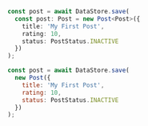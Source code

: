 <BlockSwitcher>
<Block name="TypeScript"></Block>

```ts
const post = await DataStore.save(
  const post: Post = new Post<Post>({
    title: 'My First Post',
    rating: 10,
    status: PostStatus.INACTIVE
  })
);
```

</Block>
<Block name="JavaScript">

```js
const post = await DataStore.save(
  new Post({
    title: 'My First Post',
    rating: 10,
    status: PostStatus.INACTIVE
  })
);
```

</Block>
</BlockSwitcher>